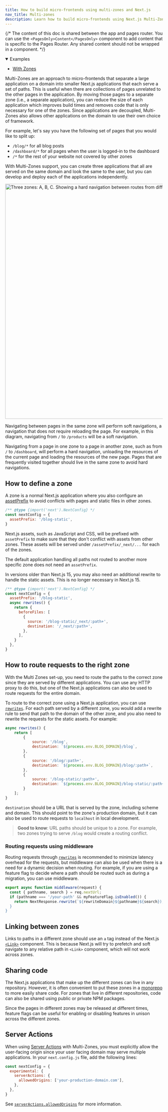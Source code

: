 ```yaml
---
title: How to build micro-frontends using multi-zones and Next.js
nav_title: Multi-zones
description: Learn how to build micro-frontends using Next.js Multi-Zones to deploy multiple Next.js apps under a single domain.
---
```


{/* The content of this doc is shared between the app and pages router. You can use the `<PagesOnly>Content</PagesOnly>` component to add content that is specific to the Pages Router. Any shared content should not be wrapped in a component. */}

<details open>
  <summary>Examples</summary>

- [With Zones](https://github.com/vercel/next.js/tree/canary/examples/with-zones)

</details>

Multi-Zones are an approach to micro-frontends that separate a large application on a domain into smaller Next.js applications that each serve a set of paths. This is useful when there are collections of pages unrelated to the other pages in the application. By moving those pages to a separate zone (i.e., a separate application), you can reduce the size of each application which improves build times and removes code that is only necessary for one of the zones. Since applications are decoupled, Multi-Zones also allows other applications on the domain to use their own choice of framework.

For example, let's say you have the following set of pages that you would like to split up:

- `/blog/*` for all blog posts
- `/dashboard/*` for all pages when the user is logged-in to the dashboard
- `/*` for the rest of your website not covered by other zones

With Multi-Zones support, you can create three applications that all are served on the same domain and look the same to the user, but you can develop and deploy each of the applications independently.

<Image
  alt="Three zones: A, B, C. Showing a hard navigation between routes from different zones, and soft navigations between routes within the same zone."
  srcLight="/docs/light/multi-zones.png"
  srcDark="/docs/dark/multi-zones.png"
  width="1600"
  height="750"
/>

Navigating between pages in the same zone will perform soft navigations, a navigation that does not require reloading the page. For example, in this diagram, navigating from `/` to `/products` will be a soft navigation.

Navigating from a page in one zone to a page in another zone, such as from `/` to `/dashboard`, will perform a hard navigation, unloading the resources of the current page and loading the resources of the new page. Pages that are frequently visited together should live in the same zone to avoid hard navigations.

## How to define a zone

A zone is a normal Next.js application where you also configure an [assetPrefix](/docs/app/api-reference/config/next-config-js/assetPrefix) to avoid conflicts with pages and static files in other zones.

```js filename="next.config.js"
/** @type {import('next').NextConfig} */
const nextConfig = {
  assetPrefix: '/blog-static',
}
```

Next.js assets, such as JavaScript and CSS, will be prefixed with `assetPrefix` to make sure that they don't conflict with assets from other zones. These assets will be served under `/assetPrefix/_next/...` for each of the zones.

The default application handling all paths not routed to another more specific zone does not need an `assetPrefix`.

In versions older than Next.js 15, you may also need an additional rewrite to handle the static assets. This is no longer necessary in Next.js 15.

```js filename="next.config.js"
/** @type {import('next').NextConfig} */
const nextConfig = {
  assetPrefix: '/blog-static',
  async rewrites() {
    return {
      beforeFiles: [
        {
          source: '/blog-static/_next/:path+',
          destination: '/_next/:path+',
        },
      ],
    }
  },
}
```

## How to route requests to the right zone

With the Multi Zones set-up, you need to route the paths to the correct zone since they are served by different applications. You can use any HTTP proxy to do this, but one of the Next.js applications can also be used to route requests for the entire domain.

To route to the correct zone using a Next.js application, you can use [`rewrites`](/docs/app/api-reference/config/next-config-js/rewrites). For each path served by a different zone, you would add a rewrite rule to send that path to the domain of the other zone, and you also need to rewrite the requests for the static assets. For example:

```js filename="next.config.js"
async rewrites() {
    return [
        {
            source: '/blog',
            destination: `${process.env.BLOG_DOMAIN}/blog`,
        },
        {
            source: '/blog/:path+',
            destination: `${process.env.BLOG_DOMAIN}/blog/:path+`,
        },
        {
            source: '/blog-static/:path+',
            destination: `${process.env.BLOG_DOMAIN}/blog-static/:path+`,
        }
    ];
}
```

`destination` should be a URL that is served by the zone, including scheme and domain. This should point to the zone's production domain, but it can also be used to route requests to `localhost` in local development.

> **Good to know**: URL paths should be unique to a zone. For example, two zones trying to serve `/blog` would create a routing conflict.

### Routing requests using middleware

Routing requests through [`rewrites`](/docs/app/api-reference/config/next-config-js/rewrites) is recommended to minimize latency overhead for the requests, but middleware can also be used when there is a need for a dynamic decision when routing. For example, if you are using a feature flag to decide where a path should be routed such as during a migration, you can use middleware.

```js filename="middleware.js"
export async function middleware(request) {
  const { pathname, search } = req.nextUrl;
  if (pathname === '/your-path' && myFeatureFlag.isEnabled()) {
    return NextResponse.rewrite(`${rewriteDomain}${pathname}${search});
  }
}
```

## Linking between zones

Links to paths in a different zone should use an `a` tag instead of the Next.js [`<Link>`](/docs/pages/api-reference/components/link) component. This is because Next.js will try to prefetch and soft navigate to any relative path in `<Link>` component, which will not work across zones.

## Sharing code

The Next.js applications that make up the different zones can live in any repository. However, it is often convenient to put these zones in a [monorepo](https://en.wikipedia.org/wiki/Monorepo) to more easily share code. For zones that live in different repositories, code can also be shared using public or private NPM packages.

Since the pages in different zones may be released at different times, feature flags can be useful for enabling or disabling features in unison across the different zones.

<AppOnly>

## Server Actions

When using [Server Actions](/docs/app/building-your-application/data-fetching/server-actions-and-mutations) with Multi-Zones, you must explicitly allow the user-facing origin since your user facing domain may serve multiple applications. In your `next.config.js` file, add the following lines:

```js filename="next.config.js"
const nextConfig = {
  experimental: {
    serverActions: {
      allowedOrigins: ['your-production-domain.com'],
    },
  },
}
```

See [`serverActions.allowedOrigins`](/docs/app/api-reference/config/next-config-js/serverActions#allowedorigins) for more information.

</AppOnly>
